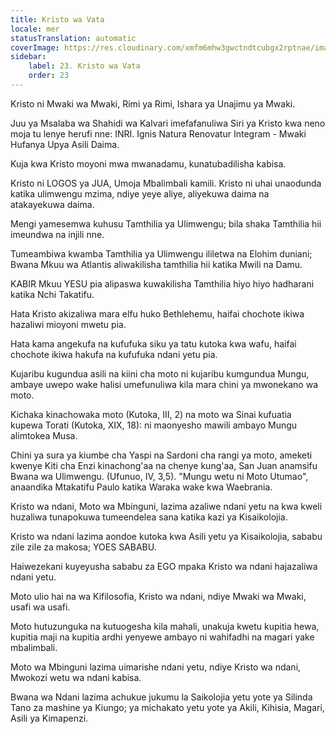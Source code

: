 ```yaml
---
title: Kristo wa Vata
locale: mer
statusTranslation: automatic
coverImage: https://res.cloudinary.com/xmfm6mhw3gwctndtcubgx2rptnae/image/upload/v1741354419/small_cover_la_gran_rebelion_28716e29d2.webp
sidebar:
    label: 23. Kristo wa Vata
    order: 23
---
```

Kristo ni Mwaki wa Mwaki, Rimi ya Rimi, Ishara ya Unajimu ya Mwaki.

Juu ya Msalaba wa Shahidi wa Kalvari imefafanuliwa Siri ya Kristo kwa neno moja tu lenye herufi nne: INRI. Ignis Natura Renovatur Integram - Mwaki Hufanya Upya Asili Daima.

Kuja kwa Kristo moyoni mwa mwanadamu, kunatubadilisha kabisa.

Kristo ni LOGOS ya JUA, Umoja Mbalimbali kamili. Kristo ni uhai unaodunda katika ulimwengu mzima, ndiye yeye aliye, aliyekuwa daima na atakayekuwa daima.

Mengi yamesemwa kuhusu Tamthilia ya Ulimwengu; bila shaka Tamthilia hii imeundwa na injili nne.

Tumeambiwa kwamba Tamthilia ya Ulimwengu ililetwa na Elohim duniani; Bwana Mkuu wa Atlantis aliwakilisha tamthilia hii katika Mwili na Damu.

KABIR Mkuu YESU pia alipaswa kuwakilisha Tamthilia hiyo hiyo hadharani katika Nchi Takatifu.

Hata Kristo akizaliwa mara elfu huko Bethlehemu, haifai chochote ikiwa hazaliwi mioyoni mwetu pia.

Hata kama angekufa na kufufuka siku ya tatu kutoka kwa wafu, haifai chochote ikiwa hakufa na kufufuka ndani yetu pia.

Kujaribu kugundua asili na kiini cha moto ni kujaribu kumgundua Mungu, ambaye uwepo wake halisi umefunuliwa kila mara chini ya mwonekano wa moto.

Kichaka kinachowaka moto (Kutoka, III, 2) na moto wa Sinai kufuatia kupewa Torati (Kutoka, XIX, 18): ni maonyesho mawili ambayo Mungu alimtokea Musa.

Chini ya sura ya kiumbe cha Yaspi na Sardoni cha rangi ya moto, ameketi kwenye Kiti cha Enzi kinachong'aa na chenye kung'aa, San Juan anamsifu Bwana wa Ulimwengu. (Ufunuo, IV, 3,5). "Mungu wetu ni Moto Utumao", anaandika Mtakatifu Paulo katika Waraka wake kwa Waebrania.

Kristo wa ndani, Moto wa Mbinguni, lazima azaliwe ndani yetu na kwa kweli huzaliwa tunapokuwa tumeendelea sana katika kazi ya Kisaikolojia.

Kristo wa ndani lazima aondoe kutoka kwa Asili yetu ya Kisaikolojia, sababu zile zile za makosa; YOES SABABU.

Haiwezekani kuyeyusha sababu za EGO mpaka Kristo wa ndani hajazaliwa ndani yetu.

Moto ulio hai na wa Kifilosofia, Kristo wa ndani, ndiye Mwaki wa Mwaki, usafi wa usafi.

Moto hutuzunguka na kutuogesha kila mahali, unakuja kwetu kupitia hewa, kupitia maji na kupitia ardhi yenyewe ambayo ni wahifadhi na magari yake mbalimbali.

Moto wa Mbinguni lazima uimarishe ndani yetu, ndiye Kristo wa ndani, Mwokozi wetu wa ndani kabisa.

Bwana wa Ndani lazima achukue jukumu la Saikolojia yetu yote ya Silinda Tano za mashine ya Kiungo; ya michakato yetu yote ya Akili, Kihisia, Magari, Asili ya Kimapenzi.

